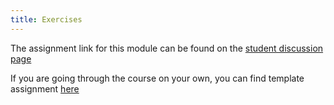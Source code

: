 ```yaml
---
title: Exercises
---
```


The assignment link for this module can be found on the 
[student discussion page](https://github.com/orgs/opensourcecourse/teams/students/discussions?pinned=1)

If you are going through the course on
your own, you can find template assignment [here](https://github.com/opensourcecourse/object-oriented-assignment)
